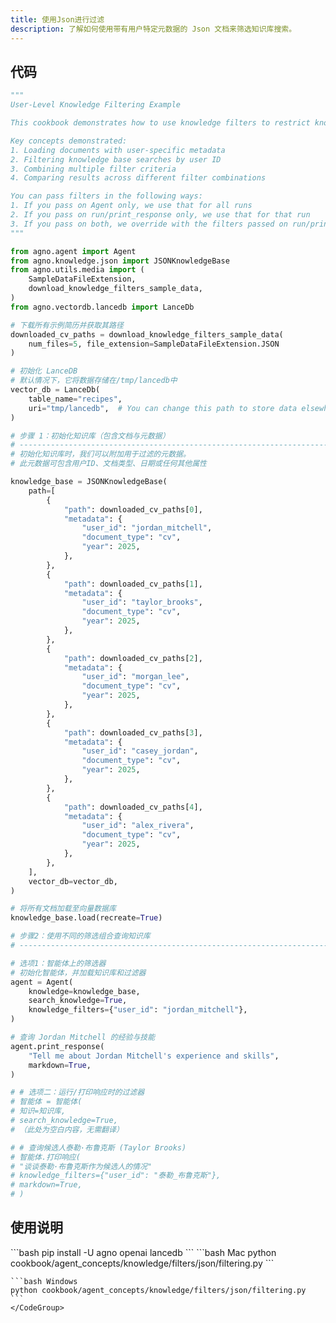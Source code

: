 ```yaml
---
title: 使用Json进行过滤
description: 了解如何使用带有用户特定元数据的 Json 文档来筛选知识库搜索。
---
```

## 代码

```python
"""
User-Level Knowledge Filtering Example

This cookbook demonstrates how to use knowledge filters to restrict knowledge base searches to specific users, document types, or any other metadata attributes.

Key concepts demonstrated:
1. Loading documents with user-specific metadata
2. Filtering knowledge base searches by user ID
3. Combining multiple filter criteria
4. Comparing results across different filter combinations

You can pass filters in the following ways:
1. If you pass on Agent only, we use that for all runs
2. If you pass on run/print_response only, we use that for that run
3. If you pass on both, we override with the filters passed on run/print_response for that run
"""

from agno.agent import Agent
from agno.knowledge.json import JSONKnowledgeBase
from agno.utils.media import (
    SampleDataFileExtension,
    download_knowledge_filters_sample_data,
)
from agno.vectordb.lancedb import LanceDb

# 下载所有示例简历并获取其路径
downloaded_cv_paths = download_knowledge_filters_sample_data(
    num_files=5, file_extension=SampleDataFileExtension.JSON
)

# 初始化 LanceDB
# 默认情况下，它将数据存储在/tmp/lancedb中
vector_db = LanceDb(
    table_name="recipes",
    uri="tmp/lancedb",  # You can change this path to store data elsewhere
)

# 步骤 1：初始化知识库（包含文档与元数据）
# ------------------------------------------------------------------------------
# 初始化知识库时，我们可以附加用于过滤的元数据。
# 此元数据可包含用户ID、文档类型、日期或任何其他属性

knowledge_base = JSONKnowledgeBase(
    path=[
        {
            "path": downloaded_cv_paths[0],
            "metadata": {
                "user_id": "jordan_mitchell",
                "document_type": "cv",
                "year": 2025,
            },
        },
        {
            "path": downloaded_cv_paths[1],
            "metadata": {
                "user_id": "taylor_brooks",
                "document_type": "cv",
                "year": 2025,
            },
        },
        {
            "path": downloaded_cv_paths[2],
            "metadata": {
                "user_id": "morgan_lee",
                "document_type": "cv",
                "year": 2025,
            },
        },
        {
            "path": downloaded_cv_paths[3],
            "metadata": {
                "user_id": "casey_jordan",
                "document_type": "cv",
                "year": 2025,
            },
        },
        {
            "path": downloaded_cv_paths[4],
            "metadata": {
                "user_id": "alex_rivera",
                "document_type": "cv",
                "year": 2025,
            },
        },
    ],
    vector_db=vector_db,
)

# 将所有文档加载至向量数据库
knowledge_base.load(recreate=True)

# 步骤2：使用不同的筛选组合查询知识库
# ------------------------------------------------------------------------------

# 选项1：智能体上的筛选器
# 初始化智能体，并加载知识库和过滤器
agent = Agent(
    knowledge=knowledge_base,
    search_knowledge=True,
    knowledge_filters={"user_id": "jordan_mitchell"},
)

# 查询 Jordan Mitchell 的经验与技能
agent.print_response(
    "Tell me about Jordan Mitchell's experience and skills",
    markdown=True,
)

# # 选项二：运行/打印响应时的过滤器
# 智能体 = 智能体(
# 知识=知识库,
# search_knowledge=True,
# （此处为空白内容，无需翻译）

# # 查询候选人泰勒·布鲁克斯 (Taylor Brooks)
# 智能体.打印响应(
# "谈谈泰勒·布鲁克斯作为候选人的情况"
# knowledge_filters={"user_id": "泰勒_布鲁克斯"},
# markdown=True,
# )
```

## 使用说明

<Steps>
  <Step title="安装库">
    ```bash
    pip install -U agno openai lancedb
    ```
  </Step>

  <Step title="运行示例">
    <CodeGroup>
    ```bash Mac
    python cookbook/agent_concepts/knowledge/filters/json/filtering.py
    ```

    ```bash Windows
    python cookbook/agent_concepts/knowledge/filters/json/filtering.py
    ```
    </CodeGroup>
  </Step>
</Steps>